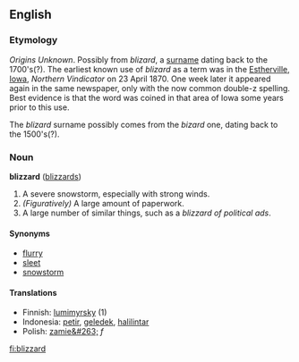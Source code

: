 ==English==
===Etymology===
''Origins Unknown''. Possibly from ''blizard'', a [[surname]] dating back to the 1700's(?). The earliest known use of ''blizard'' as a term was in the [[W:Estherville, Iowa|Estherville, Iowa]], ''Northern Vindicator'' on 23 April 1870.  One week later it appeared again in the same newspaper, only with the now common double-z spelling.  Best evidence is that the word was coined in that area of Iowa some years prior to this use.

The ''blizard'' surname possibly comes from the ''bizard'' one, dating back to the 1500's(?).

===Noun===
'''blizzard''' ([[blizzards]])

# A severe snowstorm, especially with strong winds.
# ''(Figuratively)'' A large amount of paperwork.
# A large number of similar things, such as a ''blizzard of political ads''.

====Synonyms====
*[[flurry]]
*[[sleet]]
*[[snowstorm]]

====Translations====
*Finnish: [[lumimyrsky]] (1)
*Indonesia: [[petir]], [[geledek]], [[halilintar]]
*Polish: [[zamie&#263;]] ''f''

[[fi:blizzard]]